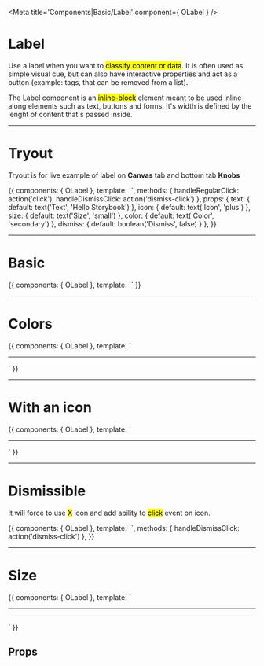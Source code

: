 

<Meta title='Components|Basic/Label' component={ OLabel } />

# Label

Use a label when you want to <mark>classify content or data</mark>. It is often used as simple visual cue, but can also have interactive properties and act as a button (example: tags, that can be removed from a list).

The Label component is an <mark>inline-block</mark> element meant to be used inline along elements such as text, buttons and forms. It's width is defined by the lenght of content that's passed inside.

<hr/>


# Tryout

Tryout is for live example of label on **Canvas** tab and bottom tab **Knobs**

<Story name='Tryout'>
  {{
    components: { OLabel },
    template: `<o-label @click="handleRegularClick" @dismissClick="handleDismissClick" :text="text" :icon="icon" :size="size" :color="color" :dismiss="dismiss" />`,
    methods: { 
      handleRegularClick: action('click'),
      handleDismissClick: action('dismiss-click')
    },
    props: {
      text: {
        default: text('Text', 'Hello Storybook')
      },
      icon: {
        default: text('Icon', 'plus')
      },
      size: {
        default: text('Size', 'small')
      },
      color: {
        default: text('Color', 'secondary')
      },
      dismiss: {
        default: boolean('Dismiss', false)
      }
    },
  }}
</Story>

<hr/>


# Basic

<Preview>
  <Story name='Basic'>{{
    components: { OLabel },
    template: `<o-label text="Basic" />`
  }}</Story>
</Preview>

<hr/>


# Colors

<Preview>
  <Story name='Colors'>{{
    components: { OLabel },
    template: `<div>
      <o-label text="Basic" /> <hr />
      <o-label text="Primary" color="primary" /> <o-label text="Secondary" color="secondary" />
    </div>`
  }}</Story>
</Preview>

<hr/>


# With an icon

<Preview>
  <Story name='With an icon'>{{
    components: { OLabel },
    template: `<div>
      <o-label text="More" icon="more" /> <hr />
      <o-label text="Add" icon="plus" color="primary" /> <o-label text="Secondary" icon="arrow-skip" color="secondary" />
    </div>`
  }}</Story>
</Preview>

<hr/>


# Dismissible

It will force to use <mark>X</mark> icon and add ability to <mark>click</mark> event on icon.

<Preview>
  <Story name='Dismissible'>{{
    components: { OLabel },
    template: `<o-label text="Dismissible" @dismissClick="handleDismissClick" :dismiss="true" />`,
    methods: {
      handleDismissClick: action('dismiss-click')
    },
  }}</Story>
</Preview>

<hr/>


# Size

<Preview>
  <Story name='Size'>{{
    components: { OLabel },
    template: `<div>
      <o-label text="Small" size="small" />
      <o-label text="Small" size="small" color="primary" />
      <o-label text="Small" size="small" color="secondary" />
      <hr />
      <o-label size="pill" />
      <o-label size="pill" color="primary" />
      <o-label size="pill" color="secondary" />
      <hr />
      <o-label size="dot" />
      <o-label size="dot" color="primary" />
      <o-label size="dot" color="secondary" />
    </div>`
  }}</Story>
</Preview>



## Props

<Props of={OLabel} />
